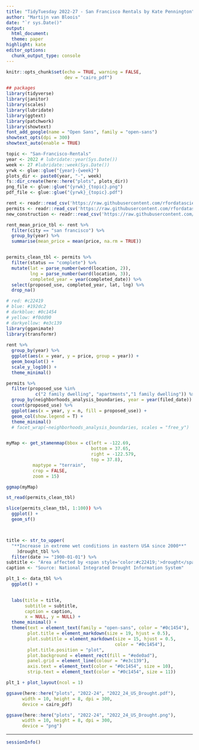 ```yaml
---
title: "TidyTuesday 2022-27 - San Francisco Rentals by Kate Pennington"
author: "Martijn van Bloois"
date: "`r sys.Date()"
output:
  html_document:
  theme: paper
highlight: kate
editor_options:
  chunk_output_type: console
---
```


```r
knitr::opts_chunk$set(echo = TRUE, warning = FALSE,
                      dev = "cairo_pdf")
```

```r
## packages
library(tidyverse)
library(janitor)
library(scales)
library(lubridate)
library(ggtext)
library(patchwork)
library(showtext)
font_add_google(name = "Open Sans", family = "open-sans")
showtext_opts(dpi = 300)
showtext_auto(enable = TRUE)
```

```r
topic <- "San-Francisco-Rentals"
year <- 2022 # lubridate::year(Sys.Date())
week <- 27 #lubridate::week(Sys.Date())
yrwk <- glue::glue("{year}-{week}")
plots_dir <- paste0(year, "-", week)
fs::dir_create(here::here("plots", plots_dir))
png_file <- glue::glue("{yrwk}_{topic}.png")
pdf_file <- glue::glue("{yrwk}_{topic}.pdf")
```


```r
rent <- readr::read_csv('https://raw.githubusercontent.com/rfordatascience/tidytuesday/master/data/2022/2022-07-05/rent.csv')
permits <- readr::read_csv('https://raw.githubusercontent.com/rfordatascience/tidytuesday/master/data/2022/2022-07-05/sf_permits.csv')
new_construction <- readr::read_csv('https://raw.githubusercontent.com/rfordatascience/tidytuesday/master/data/2022/2022-07-05/new_construction.csv')

```

```r
rent_mean_price_tbl <- rent %>% 
  filter(city == "san francisco") %>% 
  group_by(year) %>% 
  summarise(mean_price = mean(price, na.rm = TRUE))


permits_clean_tbl <- permits %>% 
  filter(status == "complete") %>% 
  mutate(lat = parse_number(word(location, 2)),
         lng = parse_number(word(location, 3)),
         completed_year = year(completed_date)) %>%
  select(proposed_use, completed_year, lat, lng) %>% 
  drop_na()
```

```r
# red: #c22419
# blue: #192dc2
# darkblue: #0c1454
# yellow: #f0dd90
# darkyellow: #e3c139
library(gganimate)
library(transformr)
        
rent %>% 
  group_by(year) %>% 
  ggplot(aes(x = year, y = price, group = year)) +
  geom_boxplot() +
  scale_y_log10() +
  theme_minimal()

permits %>% 
  filter(proposed_use %in%
           c("2 family dwelling", "apartments","1 family dwelling")) %>% 
  group_by(neighborhoods_analysis_boundaries, year = year(filed_date)) %>% 
  count(proposed_use) %>% 
  ggplot(aes(x = year, y = n, fill = proposed_use)) +
  geom_col(show.legend = T) +
  theme_minimal()
  # facet_wrap(~neighborhoods_analysis_boundaries, scales = "free_y")


myMap <- get_stamenmap(bbox = c(left = -122.69,
                                bottom = 37.65,
                                right = -122.579,
                                top = 37.8),
          maptype = "terrain", 
          crop = FALSE,
          zoom = 15)

ggmap(myMap)

st_read(permits_clean_tbl)

slice(permits_clean_tbl, 1:100)) %>%
  ggplot() +
  geom_sf()



title <- str_to_upper(
  "**Increase in extreme wet conditions in eastern USA since 2000**"
    )drought_tbl %>%
  filter(date >= "1900-01-01") %>% 
subtitle <- "Area affected by <span style='color:#c22419;'>drought</span> or <span style='color:#192dc2;'>wet</span> conditions since 1900"
caption <- "Source: National Integrated Drought Information System"

plt_1 <- data_tbl %>% 
  ggplot() +

  
  labs(title = title,
       subtitle = subtitle,
       caption = caption,
       x = NULL, y = NULL) +
  theme_minimal() +
  theme(text = element_text(family = "open-sans", color = "#0c1454"),
        plot.title = element_markdown(size = 19, hjust = 0.5),
        plot.subtitle = element_markdown(size = 15, hjust = 0.5,
                                         color = "#0c1454"),
        plot.title.position = "plot",
        plot.background = element_rect(fill = "#ede0ad"),
        panel.grid = element_line(colour = "#e3c139"),
        axis.text = element_text(color = "#0c1454", size = 10),
        strip.text = element_text(color = "#0c1454", size = 11))
```

```r
plt_1 + plot_layout(ncol = 1)

ggsave(here::here("plots", "2022-24", "2022_24_US_Drought.pdf"),
      width = 10, height = 8, dpi = 300,
      device = cairo_pdf)

ggsave(here::here("plots", "2022-24", "2022_24_US_Drought.png"),
      width = 10, height = 8, dpi = 300,
      device = "png")
```

***

```r
sessionInfo()
```